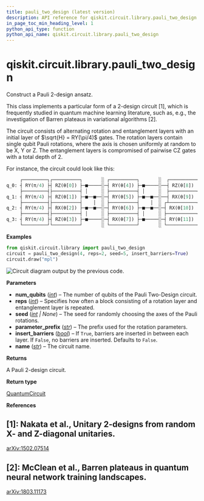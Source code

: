 ```yaml
---
title: pauli_two_design (latest version)
description: API reference for qiskit.circuit.library.pauli_two_design in the latest version of qiskit
in_page_toc_min_heading_level: 1
python_api_type: function
python_api_name: qiskit.circuit.library.pauli_two_design
---
```


<span id="qiskit-circuit-library-pauli-two-design" />

# qiskit.circuit.library.pauli\_two\_design

<Function id="qiskit.circuit.library.pauli_two_design" isDedicatedPage={true} github="https://github.com/Qiskit/qiskit/tree/stable/2.0/qiskit/circuit/library/n_local/pauli_two_design.py#L25-L112" signature="qiskit.circuit.library.pauli_two_design(num_qubits, reps=3, seed=None, insert_barriers=False, parameter_prefix='θ', name='PauliTwoDesign')">
  Construct a Pauli 2-design ansatz.

  This class implements a particular form of a 2-design circuit \[1], which is frequently studied in quantum machine learning literature, such as, e.g., the investigation of Barren plateaus in variational algorithms \[2].

  The circuit consists of alternating rotation and entanglement layers with an initial layer of $\sqrt{H} = RY(\pi/4)$ gates. The rotation layers contain single qubit Pauli rotations, where the axis is chosen uniformly at random to be X, Y or Z. The entanglement layers is compromised of pairwise CZ gates with a total depth of 2.

  For instance, the circuit could look like this:

  ```python
       ┌─────────┐┌──────────┐       ░ ┌──────────┐       ░  ┌──────────┐
  q_0: ┤ RY(π/4) ├┤ RZ(θ[0]) ├─■─────░─┤ RY(θ[4]) ├─■─────░──┤ RZ(θ[8]) ├
       ├─────────┤├──────────┤ │     ░ ├──────────┤ │     ░  ├──────────┤
  q_1: ┤ RY(π/4) ├┤ RZ(θ[1]) ├─■──■──░─┤ RY(θ[5]) ├─■──■──░──┤ RX(θ[9]) ├
       ├─────────┤├──────────┤    │  ░ ├──────────┤    │  ░ ┌┴──────────┤
  q_2: ┤ RY(π/4) ├┤ RX(θ[2]) ├─■──■──░─┤ RY(θ[6]) ├─■──■──░─┤ RX(θ[10]) ├
       ├─────────┤├──────────┤ │     ░ ├──────────┤ │     ░ ├───────────┤
  q_3: ┤ RY(π/4) ├┤ RZ(θ[3]) ├─■─────░─┤ RX(θ[7]) ├─■─────░─┤ RY(θ[11]) ├
       └─────────┘└──────────┘       ░ └──────────┘       ░ └───────────┘
  ```

  **Examples**

  ```python
  from qiskit.circuit.library import pauli_two_design
  circuit = pauli_two_design(4, reps=2, seed=5, insert_barriers=True)
  circuit.draw("mpl")
  ```

  ![Circuit diagram output by the previous code.](/docs/images/api/qiskit/qiskit-circuit-library-pauli_two_design-1.avif)

  **Parameters**

  *   **num\_qubits** ([*int*](https://docs.python.org/3/library/functions.html#int "(in Python v3.13)")) – The number of qubits of the Pauli Two-Design circuit.
  *   **reps** ([*int*](https://docs.python.org/3/library/functions.html#int "(in Python v3.13)")) – Specifies how often a block consisting of a rotation layer and entanglement layer is repeated.
  *   **seed** ([*int*](https://docs.python.org/3/library/functions.html#int "(in Python v3.13)") *| None*) – The seed for randomly choosing the axes of the Pauli rotations.
  *   **parameter\_prefix** ([*str*](https://docs.python.org/3/library/stdtypes.html#str "(in Python v3.13)")) – The prefix used for the rotation parameters.
  *   **insert\_barriers** ([*bool*](https://docs.python.org/3/library/functions.html#bool "(in Python v3.13)")) – If `True`, barriers are inserted in between each layer. If `False`, no barriers are inserted. Defaults to `False`.
  *   **name** ([*str*](https://docs.python.org/3/library/stdtypes.html#str "(in Python v3.13)")) – The circuit name.

  **Returns**

  A Pauli 2-design circuit.

  **Return type**

  [QuantumCircuit](qiskit.circuit.QuantumCircuit "qiskit.circuit.QuantumCircuit")

  **References**

  ## \[1]: Nakata et al., Unitary 2-designs from random X- and Z-diagonal unitaries.

  [arXiv:1502.07514](https://arxiv.org/pdf/1502.07514.pdf)

  ## \[2]: McClean et al., Barren plateaus in quantum neural network training landscapes.

  [arXiv:1803.11173](https://arxiv.org/pdf/1803.11173.pdf)
</Function>

